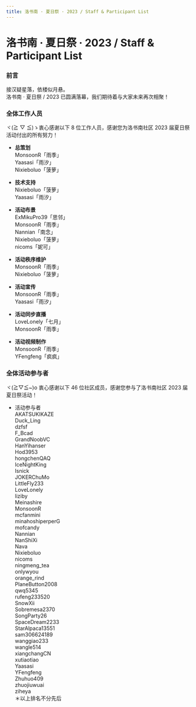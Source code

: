 ```yaml
---
title: 洛书南 · 夏日祭 · 2023 / Staff & Participant List
---
```




# 洛书南 · 夏日祭 · 2023 / Staff & Participant List


### 前言

接汉疑星落，依楼似月悬。\
洛书南 · 夏日祭 / 2023 已圆满落幕，我们期待着与大家未来再次相聚！


### 全体工作人员

<Callout emoji="⚡️">
  ヾ(≧ ▽ ≦)ゝ衷心感谢以下 8 位工作人员，感谢您为洛书南社区 2023 届夏日祭活动付出的所有努力！
</Callout>

- **总策划**\
MonsoonR「雨季」\
Yaasasi「雨汐」\
Nixieboluo「菠萝」

- **技术支持**\
Nixieboluo「菠萝」\
Yaasasi「雨汐」

- **活动布景**\
ExMikuPro39「思邻」\
MonsoonR「雨季」\
Nannian「南念」\
Nixieboluo「菠萝」\
nicoms「妮可」

- **活动秩序维护**\
MonsoonR「雨季」\
Nixieboluo「菠萝」

- **活动宣传**\
MonsoonR「雨季」\
Yaasasi「雨汐」

- **活动同步直播**\
LoveLonely「七月」\
MonsoonR「雨季」

- **活动视频制作**\
MonsoonR「雨季」\
YFengfeng「疯疯」


### 全体活动参与者

<Callout emoji="⚡️">
  ヾ(≧▽≦&#126;)o 衷心感谢以下 46 位社区成员，感谢您参与了洛书南社区 2023 届夏日祭活动！
</Callout>

- 活动参与者\
AKATSUKIKAZE\
Duck&#95;Ling\
dzfsf\
F&#95;Bcad\
GrandNoobVC\
HanYihanser\
Hod3953\
hongchenQAQ\
IceNightKing\
Isnick\
JOKERChuMo\
LittleFly233\
LoveLonely\
liziby\
Meinashire\
MonsoonR\
mcfanmini\
minahoshiperperG\
mofcandy\
Nannian\
NanShiXi\
Nava\
Nixieboluo\
nicoms\
ningmeng&#95;tea\
onlywyou\
orange&#95;rind\
PlaneButton2008\
qwq5345\
rufeng233520\
SnowXii\
Sobremesa2370\
SongParty26\
SpaceDream2233\
StarAlpaca13551\
sam306624189\
wanggiao233\
wangle514\
xiangchangCN\
xutiaotiao\
Yaasasi\
YFengfeng\
Zhuhuo409\
zhuojiuwuai\
ziheya\
＊以上排名不分先后